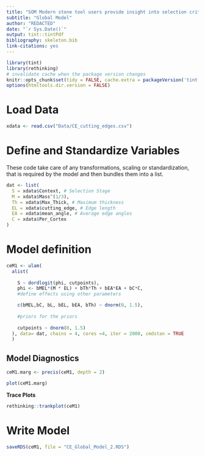 ```yaml
---
title: "SOM Modern stone tool users provide insight into selection criteria of cutting tools"
subtitle: "Global Model"
author: "REDACTED"
date: "`r Sys.Date()`"
output: tint::tintPdf
bibliography: skeleton.bib
link-citations: yes
---
```


```r
library(tint)
library(rethinking)
# invalidate cache when the package version changes
knitr::opts_chunk$set(tidy = FALSE, cache.extra = packageVersion('tint'))
options(htmltools.dir.version = FALSE)
```

# Load Data

```r
xdata <- read.csv("Data/CE_cutting_edges.csv")
```

# Define and Standardize Variables

These code take care of any transformations, scaling or standardization, that is required by the model and then bundles them into a list.

```r

dat <- list(
  S = xdata$Context, # Selection Stage
  M = xdata$Mass^(1/3),
  Th = xdata$Max_Thick, # Maximum thickness
  EL = xdata$cutting_edge, # Edge length
  EA = xdata$mean_angle, # Average edge angles
  C = xdata$Per_Cortex
)

```

# Model definition

```r

ceM1 <- ulam(
  alist(
    
    S ~ dordlogit(phi, cutpoints),
    phi <- bMEL*(M * EL) + bTh*Th + bEA*EA + bC*C,
    #define effects using other parameters

    c(bMEL,bC, bL, bEL, bEA, bTh) ~ dnorm(0, 1.5), 
    
    #priors for the priors
    
    cutpoints ~ dnorm(0, 1.5)
  ), data= dat, chains = 4, cores =4, iter = 2000, cmdstan = TRUE
  )

```

## Model Diagnostics 

```r

ceM1.marg <- precis(ceM1, depth = 2)
```


```r

plot(ceM1.marg)

```

**Trace Plots**

```r

rethinking::trankplot(ceM1)

```

# Write Model

```r
saveRDS(ceM1, file = "CE_Global_Model_2.RDS")
```

